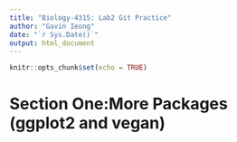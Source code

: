 ```yaml
---
title: "Biology-4315: Lab2 Git Practice"
author: "Gavin Ieong"
date: "`r Sys.Date()`"
output: html_document
---
```


```r
knitr::opts_chunk$set(echo = TRUE)
```

# Section One:More Packages (ggplot2 and vegan)
